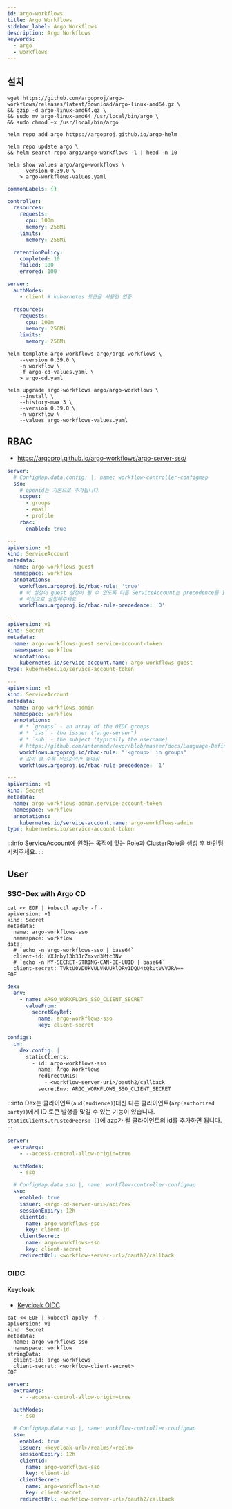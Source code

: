 ```yaml
---
id: argo-workflows
title: Argo Workflows
sidebar_label: Argo Workflows
description: Argo Workflows
keywords:
  - argo
  - workflows
---
```


## 설치

```shell
wget https://github.com/argoproj/argo-workflows/releases/latest/download/argo-linux-amd64.gz \
&& gzip -d argo-linux-amd64.gz \
&& sudo mv argo-linux-amd64 /usr/local/bin/argo \
&& sudo chmod +x /usr/local/bin/argo
```

```shell
helm repo add argo https://argoproj.github.io/argo-helm
```

```shell
helm repo update argo \
&& helm search repo argo/argo-workflows -l | head -n 10
```

```shell
helm show values argo/argo-workflows \
    --version 0.39.0 \
    > argo-workflows-values.yaml
```

```yaml title="argo-workflows-values.yaml"
commonLabels: {}

controller:
  resources:
    requests:
      cpu: 100m
      memory: 256Mi
    limits:
      memory: 256Mi

  retentionPolicy:
    completed: 10
    failed: 100
    errored: 100

server:
  authModes:
    - client # kubernetes 토큰을 사용한 인증

  resources:
    requests:
      cpu: 100m
      memory: 256Mi
    limits:
      memory: 256Mi
```

```shell
helm template argo-workflows argo/argo-workflows \
    --version 0.39.0 \
    -n workflow \
    -f argo-cd-values.yaml \
    > argo-cd.yaml
```

```shell
helm upgrade argo-workflows argo/argo-workflows \
    --install \
    --history-max 3 \
    --version 0.39.0 \
    -n workflow \
    --values argo-workflows-values.yaml
```

## RBAC

- https://argoproj.github.io/argo-workflows/argo-server-sso/

```yaml title="argo-workflows-values.yaml"
server:
  # ConfigMap.data.config: |, name: workflow-controller-configmap
  sso:
    # openid는 기본으로 추가됩니다.
    scopes:
      - groups
      - email
      - profile
    rbac:
      enabled: true
```

```yaml
---
apiVersion: v1
kind: ServiceAccount
metadata:
  name: argo-workflows-guest
  namespace: workflow
  annotations:
    workflows.argoproj.io/rbac-rule: 'true'
    # 이 설정이 guest 설정이 될 수 있도록 다른 ServiceAccount는 precedence를 1
    # 이상으로 설정해주세요
    workflows.argoproj.io/rbac-rule-precedence: '0'

---
apiVersion: v1
kind: Secret
metadata:
  name: argo-workflows-guest.service-account-token
  namespace: workflow
  annotations:
    kubernetes.io/service-account.name: argo-workflows-guest
type: kubernetes.io/service-account-token
```

```yaml
---
apiVersion: v1
kind: ServiceAccount
metadata:
  name: argo-workflows-admin
  namespace: workflow
  annotations:
    # * `groups` - an array of the OIDC groups
    # * `iss` - the issuer ("argo-server")
    # * `sub` - the subject (typically the username)
    # https://github.com/antonmedv/expr/blob/master/docs/Language-Definition.md
    workflows.argoproj.io/rbac-rule: "'<group>' in groups"
    # 값이 클 수록 우선순위가 높아짐
    workflows.argoproj.io/rbac-rule-precedence: '1'

---
apiVersion: v1
kind: Secret
metadata:
  name: argo-workflows-admin.service-account-token
  namespace: workflow
  annotations:
    kubernetes.io/service-account.name: argo-workflows-admin
type: kubernetes.io/service-account-token
```

:::info
ServiceAccount에 원하는 목적에 맞는 Role과 ClusterRole을 생성 후 바인딩 시켜주세요.
:::

## User

### SSO-Dex with Argo CD

```shell
cat << EOF | kubectl apply -f -
apiVersion: v1
kind: Secret
metadata:
  name: argo-workflows-sso
  namespace: workflow
data:
  # `echo -n argo-workflows-sso | base64`
  client-id: YXJnby13b3JrZmxvd3Mtc3Nv
  # `echo -n MY-SECRET-STRING-CAN-BE-UUID | base64`
  client-secret: TVktU0VDUkVULVNUUklORy1DQU4tQkUtVVVJRA==
EOF
```

```yaml title="argo-cd-values.yaml"
dex:
  env:
    - name: ARGO_WORKFLOWS_SSO_CLIENT_SECRET
      valueFrom:
        secretKeyRef:
          name: argo-workflows-sso
          key: client-secret

configs:
  cm:
    dex.config: |
      staticClients:
        - id: argo-workflows-sso
          name: Argo Workflows
          redirectURIs:
            - <workflow-server-uri>/oauth2/callback
          secretEnv: ARGO_WORKFLOWS_SSO_CLIENT_SECRET
```

:::info
Dex는 클라이언트(`aud(audience)`)대신 다른 클라이언트(`azp(authorized party)`)에게 ID 토큰 발행을 맞길 수 있는 기능이 있습니다. `staticClients.trustedPeers: []`에 azp가 될 클라이언트의 id를 추가하면 됩니다.
:::

```yaml title="argo-workflows-values.yaml"
server:
  extraArgs:
    - --access-control-allow-origin=true

  authModes:
    - sso

  # ConfigMap.data.sso |, name: workflow-controller-configmap
  sso:
    enabled: true
    issuer: <argo-cd-server-uri>/api/dex
    sessionExpiry: 12h
    clientId:
      name: argo-workflows-sso
      key: client-id
    clientSecret:
      name: argo-workflows-sso
      key: client-secret
    redirectUrl: <workflow-server-url>/oauth2/callback
```

### OIDC

#### Keycloak

- [Keycloak OIDC](/docs/mlops/mlops/auth/keycloak/openid-connect)

```shell
cat << EOF | kubectl apply -f -
apiVersion: v1
kind: Secret
metadata:
  name: argo-workflows-sso
  namespace: workflow
stringData:
  client-id: argo-workflows
  client-secret: <workflow-client-secret>
EOF
```

```yaml title="argo-workflows-values.yaml"
server:
  extraArgs:
    - --access-control-allow-origin=true

  authModes:
    - sso

  # ConfigMap.data.sso |, name: workflow-controller-configmap
  sso:
    enabled: true
    issuer: <keycloak-url>/realms/<realm>
    sessionExpiry: 12h
    clientId:
      name: argo-workflows-sso
      key: client-id
    clientSecret:
      name: argo-workflows-sso
      key: client-secret
    redirectUrl: <workflow-server-url>/oauth2/callback
```
